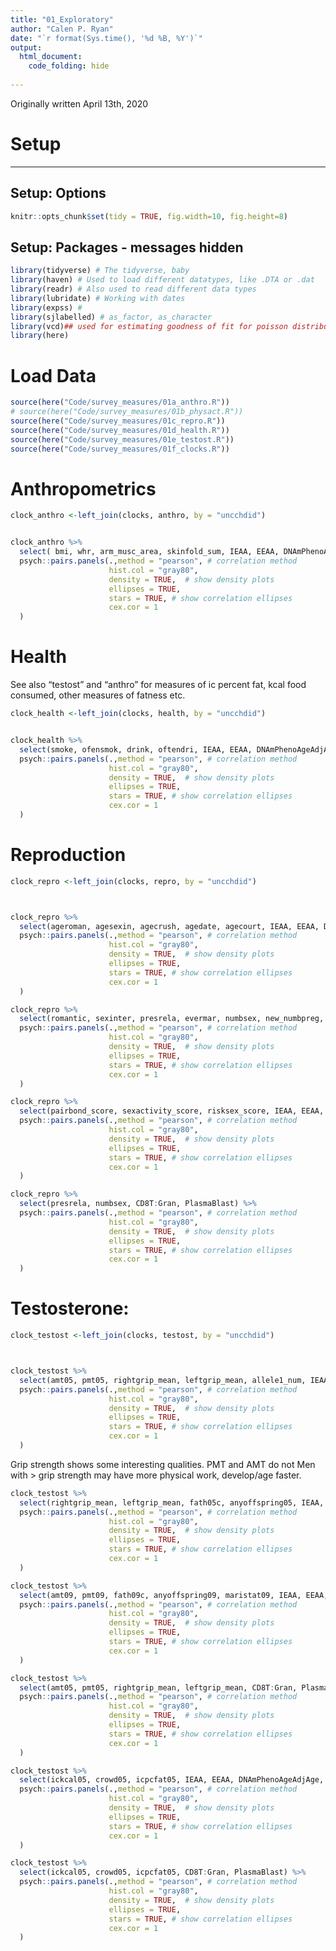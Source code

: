 ```yaml
---
title: "01_Exploratory"
author: "Calen P. Ryan"
date: "`r format(Sys.time(), '%d %B, %Y')`"
output: 
  html_document:
    code_folding: hide
    
---
```

Originally written April 13th, 2020

# Setup

---

## Setup: Options 
```r
knitr::opts_chunk$set(tidy = TRUE, fig.width=10, fig.height=8) 
```


## Setup: Packages - messages hidden
```r
library(tidyverse) # The tidyverse, baby
library(haven) # Used to load different datatypes, like .DTA or .dat
library(readr) # Also used to read different data types
library(lubridate) # Working with dates
library(expss) # 
library(sjlabelled) # as_factor, as_character
library(vcd)## used for estimating goodness of fit for poisson distribution
library(here)
```


# Load Data

```r
source(here("Code/survey_measures/01a_anthro.R"))
# source(here("Code/survey_measures/01b_physact.R"))
source(here("Code/survey_measures/01c_repro.R"))
source(here("Code/survey_measures/01d_health.R"))
source(here("Code/survey_measures/01e_testost.R"))
source(here("Code/survey_measures/01f_clocks.R"))
```

# Anthropometrics
```r
clock_anthro <-left_join(clocks, anthro, by = "uncchdid")


clock_anthro %>%
  select( bmi, whr, arm_musc_area, skinfold_sum, IEAA, EEAA, DNAmPhenoAgeAdjAge, DNAmGrimAgeAdjAge) %>%
  psych::pairs.panels(.,method = "pearson", # correlation method
                      hist.col = "gray80",
                      density = TRUE,  # show density plots
                      ellipses = TRUE,
                      stars = TRUE, # show correlation ellipses
                      cex.cor = 1
  )

```

# Health
See also "testost" and "anthro" for measures of ic percent fat, kcal food consumed, other measures of fatness etc.
```r
clock_health <-left_join(clocks, health, by = "uncchdid")


clock_health %>%
  select(smoke, ofensmok, drink, oftendri, IEAA, EEAA, DNAmPhenoAgeAdjAge, DNAmGrimAgeAdjAge) %>%
  psych::pairs.panels(.,method = "pearson", # correlation method
                      hist.col = "gray80",
                      density = TRUE,  # show density plots
                      ellipses = TRUE,
                      stars = TRUE, # show correlation ellipses
                      cex.cor = 1
  )
```

# Reproduction

```r
clock_repro <-left_join(clocks, repro, by = "uncchdid")



clock_repro %>%
  select(ageroman, agesexin, agecrush, agedate, agecourt, IEAA, EEAA, DNAmPhenoAgeAdjAge, DNAmGrimAgeAdjAge) %>%
  psych::pairs.panels(.,method = "pearson", # correlation method
                      hist.col = "gray80",
                      density = TRUE,  # show density plots
                      ellipses = TRUE,
                      stars = TRUE, # show correlation ellipses
                      cex.cor = 1
  )

```
```r
clock_repro %>%
  select(romantic, sexinter, presrela, evermar, numbsex, new_numbpreg, IEAA, EEAA, DNAmPhenoAgeAdjAge, DNAmGrimAgeAdjAge) %>%
  psych::pairs.panels(.,method = "pearson", # correlation method
                      hist.col = "gray80",
                      density = TRUE,  # show density plots
                      ellipses = TRUE,
                      stars = TRUE, # show correlation ellipses
                      cex.cor = 1
  )
```
```r
clock_repro %>%
  select(pairbond_score, sexactivity_score, risksex_score, IEAA, EEAA, DNAmPhenoAgeAdjAge, DNAmGrimAgeAdjAge) %>%
  psych::pairs.panels(.,method = "pearson", # correlation method
                      hist.col = "gray80",
                      density = TRUE,  # show density plots
                      ellipses = TRUE,
                      stars = TRUE, # show correlation ellipses
                      cex.cor = 1
  )
```
```r
clock_repro %>%
  select(presrela, numbsex, CD8T:Gran, PlasmaBlast) %>%
  psych::pairs.panels(.,method = "pearson", # correlation method
                      hist.col = "gray80",
                      density = TRUE,  # show density plots
                      ellipses = TRUE,
                      stars = TRUE, # show correlation ellipses
                      cex.cor = 1
  )
```

# Testosterone:

```r
clock_testost <-left_join(clocks, testost, by = "uncchdid")



clock_testost %>%
  select(amt05, pmt05, rightgrip_mean, leftgrip_mean, allele1_num, IEAA, EEAA, AgeAccelerationResidual, AgeAccelerationResidual, DNAmGrimAgeAdjAge) %>%
  psych::pairs.panels(.,method = "pearson", # correlation method
                      hist.col = "gray80",
                      density = TRUE,  # show density plots
                      ellipses = TRUE,
                      stars = TRUE, # show correlation ellipses
                      cex.cor = 1
  )

```

Grip strength shows some interesting qualities. 
PMT and AMT do not
Men with > grip strength may have more physical work, develop/age faster. 

```r
clock_testost %>%
  select(rightgrip_mean, leftgrip_mean, fath05c, anyoffspring05, IEAA, EEAA, DNAmGrimAgeAdjAge) %>%
  psych::pairs.panels(.,method = "pearson", # correlation method
                      hist.col = "gray80",
                      density = TRUE,  # show density plots
                      ellipses = TRUE,
                      stars = TRUE, # show correlation ellipses
                      cex.cor = 1
  )
```

```r
clock_testost %>%
  select(amt09, pmt09, fath09c, anyoffspring09, maristat09, IEAA, EEAA,  DNAmPhenoAgeAdjAge, DNAmGrimAgeAdjAge) %>%
  psych::pairs.panels(.,method = "pearson", # correlation method
                      hist.col = "gray80",
                      density = TRUE,  # show density plots
                      ellipses = TRUE,
                      stars = TRUE, # show correlation ellipses
                      cex.cor = 1
  )
```
```r
clock_testost %>%
  select(amt05, pmt05, rightgrip_mean, leftgrip_mean, CD8T:Gran, PlasmaBlast) %>%
  psych::pairs.panels(.,method = "pearson", # correlation method
                      hist.col = "gray80",
                      density = TRUE,  # show density plots
                      ellipses = TRUE,
                      stars = TRUE, # show correlation ellipses
                      cex.cor = 1
  )
```
```r
clock_testost %>%
  select(ickcal05, crowd05, icpcfat05, IEAA, EEAA, DNAmPhenoAgeAdjAge, DNAmGrimAgeAdjAge) %>%
  psych::pairs.panels(.,method = "pearson", # correlation method
                      hist.col = "gray80",
                      density = TRUE,  # show density plots
                      ellipses = TRUE,
                      stars = TRUE, # show correlation ellipses
                      cex.cor = 1
  )
```

```r
clock_testost %>%
  select(ickcal05, crowd05, icpcfat05, CD8T:Gran, PlasmaBlast) %>%
  psych::pairs.panels(.,method = "pearson", # correlation method
                      hist.col = "gray80",
                      density = TRUE,  # show density plots
                      ellipses = TRUE,
                      stars = TRUE, # show correlation ellipses
                      cex.cor = 1
  )
```

